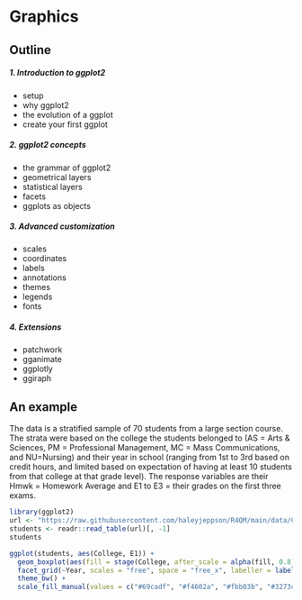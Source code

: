 # Graphics

## Outline {-}

##### 1. Introduction to ggplot2  {-}

- setup
- why ggplot2
- the evolution of a ggplot 
- create your first ggplot


##### 2. ggplot2 concepts   {-}

- the grammar of ggplot2
- geometrical layers
- statistical layers
- facets
- ggplots as objects

##### 3. Advanced customization   {-}

- scales
- coordinates
- labels
- annotations
- themes
- legends
- fonts

##### 4. Extensions  {-}
- patchwork
- gganimate
- ggplotly
- ggiraph


## An example

The data is a stratified sample of 70 students from a large section course. The strata were based on the college the students belonged to (AS = Arts & Sciences, PM = Professional Management, MC = Mass Communications, and NU=Nursing) and their year in school (ranging from 1st to 3rd based on credit hours, and limited based on expectation of having at least 10 students from that college at that grade level). The response variables are their Hmwk = Homework Average and E1 to E3 = their grades on the first three exams.

```r
library(ggplot2)
url <- "https://raw.githubusercontent.com/haleyjeppson/R4QM/main/data/CourseData.txt"
students <- readr::read_table(url)[, -1]
students
```


```r
ggplot(students, aes(College, E1)) +
  geom_boxplot(aes(fill = stage(College, after_scale = alpha(fill, 0.8))), show.legend = FALSE) +
  facet_grid(~Year, scales = "free", space = "free_x", labeller = labeller(Year = label_both)) +
  theme_bw() +
  scale_fill_manual(values = c("#69cadf", "#f4602a", "#fbb03b", "#3273c2"))
```






<!--
## Introduction

### setup  {-}
### intro to ggplot2   {-}
### why ggplot2   {-}
### the evolution of a ggplot   {-}
### create your first ggplot  {-}


## ggplot2 concepts

### the grammar of ggplot2 {-}
### aesthetic mapping {-}
### geometrical layers {-}
#### geoms {-}
#### Setting vs Mapping of Visual Properties {-}
#### Local vs. Global Encoding {-}
#### Adding More Layers {-}
#### The `group` Aesthetic {-}
#### Overwrite Global Aesthetics {-}
### statistical layers {-}
####  `stat_*()` and `geom_*()` {-}
####  statistical summaries {-}
### facets {-}
### Store a ggplot as Object {-}
#### inspect a ggplot Object {-}
#### extend a ggplot Object {-}



## Advanced customization 

### scales {-}
#### continuous vs. discrete {-}
#### aesthetics + scales {-}
### coordinates {-}
### labels {-}
### annotations {-}
### themes {-}
### legends {-}
### fonts {-}


## Extensions

### ggplot2 extensions {-}
### gganimate {-}
### ggplotly {-}
### ggiraph {-}

-->


